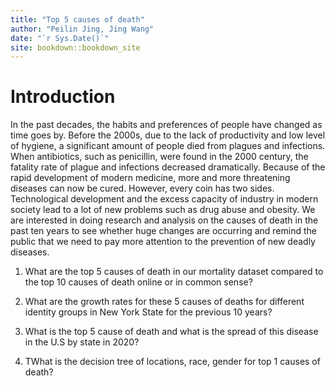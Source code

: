 ```yaml
--- 
title: "Top 5 causes of death"
author: "Peilin Jing, Jing Wang"
date: "`r Sys.Date()`"
site: bookdown::bookdown_site
---
```


# Introduction

 In the past decades, the habits and preferences of people have changed as time goes by. Before the 2000s, due to the lack of productivity and low level of hygiene, a significant amount of people died from plagues and infections. When antibiotics, such as penicillin, were found in the 2000 century, the fatality rate of plague and infections decreased dramatically. Because of the rapid development of modern medicine, more and more threatening diseases can now be cured. However, every coin has two sides. Technological development and the excess capacity of industry in modern society lead to a lot of new problems such as drug abuse and obesity. We are interested in doing research and analysis on the causes of death in the past ten years to see whether huge changes are occurring and remind the public that we need to pay more attention to the prevention of new deadly diseases.

1. What are the top 5 causes of death in our mortality dataset compared to the top 10 causes of death online or in common sense?

2. What are the growth rates for these 5 causes of deaths for different identity groups in New York State for the previous 10 years?

3. What is the top 5 cause of death and what is the spread of this disease in the U.S by state in 2020?

4. TWhat is the decision tree of locations, race, gender for top 1 causes of death?